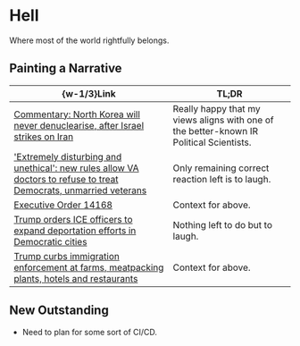 #   Hell

Where most of the world rightfully belongs.

##  Painting a Narrative

|  \{w-1/3\}Link  |  TL;DR  |
|  ----  |  ----  |
|  [Commentary: North Korea will never denuclearise, after Israel strikes on Iran](https://www.channelnewsasia.com/commentary/israel-iran-attack-nuclear-weapons-damage-north-korea-5183166)  |  Really happy that my views aligns with one of the better-known IR Political Scientists.  |
|  ['Extremely disturbing and unethical': new rules allow VA doctors to refuse to treat Democrats, unmarried veterans](https://www.theguardian.com/us-news/2025/jun/16/va-doctors-refuse-treat-patients)  |  Only remaining correct reaction left is to laugh.  |
|  [Executive Order 14168](https://en.wikipedia.org/wiki/Executive_Order_14168)  |  Context for above.  |
|  [Trump orders ICE officers to expand deportation efforts in Democratic cities](https://edition.cnn.com/2025/06/16/politics/trump-immigration-democratic-deportation-efforts)  |  Nothing left to do but to laugh.  |
|  [Trump curbs immigration enforcement at farms, meatpacking plants, hotels and restaurants](https://apnews.com/article/trump-immigration-arrests-pause-hotels-restaurants-farms-aa8f503a8d6d797021a70601e6a1d918)  |  Context for above.  |

##  New Outstanding

-   Need to plan for some sort of CI/CD.